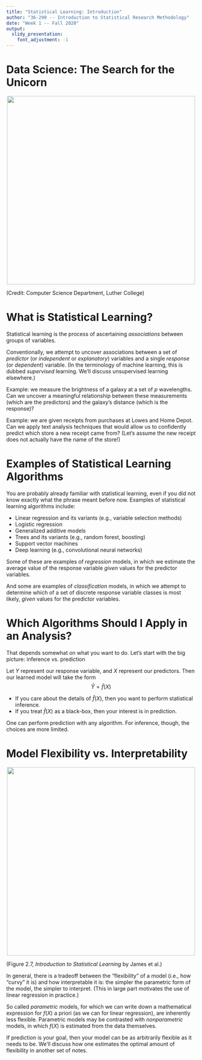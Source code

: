 ```yaml
---
title: "Statistical Learning: Introduction"
author: "36-290 -- Introduction to Statistical Research Methodology"
date: "Week 1 -- Fall 2020"
output: 
  slidy_presentation:
    font_adjustment: -1
---
```


Data Science: The Search for the Unicorn
===

<center>![](http://www.stat.cmu.edu/~pfreeman/data_science.png){width=500px}</center>

(Credit: Computer Science Department, Luther College)

What is Statistical Learning?
===

Statistical learning is the process of ascertaining *associations* between groups of variables.

Conventionally, we attempt to uncover associations between a set of *predictor* (or *independent* or *explanatory*) variables and a single *response* (or *dependent*) variable. (In the terminology of machine learning, this is dubbed *supervised* learning. We'll discuss unsupervised learning elsewhere.)

Example: we measure the brightness of a galaxy at a set of $p$ wavelengths. Can we uncover a meaningful relationship between these measurements (which are the predictors) and the galaxy's distance (which is the response)?

Example: we are given receipts from purchases at Lowes and Home Depot. Can we apply text analysis techniques that would allow us to confidently predict which store a new receipt came from? (Let's assume the new receipt does not actually have the name of the store!) 

Examples of Statistical Learning Algorithms
===

You are probably already familiar with statistical learning, even if you did not know exactly what the phrase meant before now. Examples of statistical learning algorithms include:

- Linear regression and its variants (e.g., variable selection methods)
- Logistic regression
- Generalized additive models
- Trees and its variants (e.g., random forest, boosting)
- Support vector machines
- Deep learning (e.g., convolutional neural networks)

Some of these are examples of *regression* models, in which we estimate the average value of the response variable *given* values for the predictor variables.

And some are examples of *classification* models, in which we attempt to determine which of a set of discrete response variable classes is most likely, *given* values for the predictor variables.

Which Algorithms Should I Apply in an Analysis?
===

That depends somewhat on what you want to do. Let's start with the big picture: inference vs. prediction

Let $Y$ represent our response variable, and $X$ represent our predictors.
Then our learned model will take the form
$$
\hat{Y}=\hat{f}(X)
$$

- If you care about the details of $\hat{f}(X)$, then you want to perform statistical inference.
- If you treat $\hat{f}(X)$ as a black-box, then your interest is in prediction.

One can perform prediction with any algorithm. For inference, though, the choices are more limited.

Model Flexibility vs. Interpretability
===

<center>![](http://www.stat.cmu.edu/~pfreeman/flexibility.png){width=500px}</center>

(Figure 2.7, *Introduction to Statistical Learning* by James et al.)

In general, there is a tradeoff between the "flexibility" of a model (i.e., how "curvy" it is) and how interpretable it is: the simpler the parametric form of the model, the simpler to interpret. (This in large part motivates the use of linear regression in practice.)

So called *parametric* models, for which we can write down a mathematical expression for $f(X)$ a priori (as we can for linear regression), are inherently less flexible. Parametric models may be contrasted with *nonparametric* models, in which $f(X)$ is estimated from the data themselves.

If prediction is your goal, then your model can be as arbitrarily flexible as it needs to be. We'll discuss how one estimates the optimal amount of flexibility in another set of notes.
